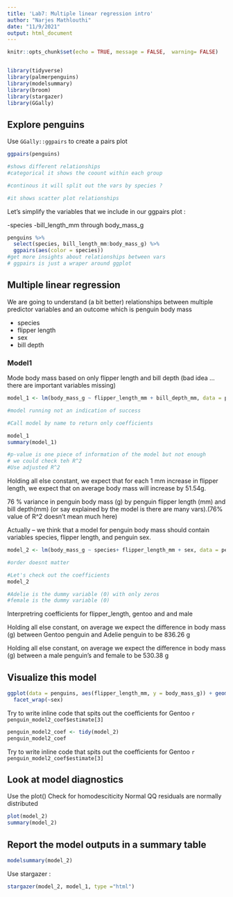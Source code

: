 ```yaml
---
title: 'Lab7: Multiple linear regression intro'
author: "Narjes Mathlouthi"
date: "11/9/2021"
output: html_document
---
```


```r
knitr::opts_chunk$set(echo = TRUE, message = FALSE,  warning= FALSE)


library(tidyverse)
library(palmerpenguins)
library(modelsummary)
library(broom)
library(stargazer)
library(GGally)

```


## Explore penguins

Use `GGally::ggpairs` to create a pairs plot

```r
ggpairs(penguins)

#shows different relationships
#categorical it shows the coount within each group

#continous it will split out the vars by species ?

#it shows scatter plot relationships
```


Let's simplify the variables that we include in our ggpairs plot :

-species
-bill_length_mm through body_mass_g


```r
penguins %>% 
  select(species, bill_length_mm:body_mass_g) %>% 
  ggpairs(aes(color = species))
#get more insights about relationships between vars
# ggpairs is just a wraper around ggplot

```


## Multiple linear regression

We are going to understand (a bit better) relationships between multiple predictor variables and an outcome which is penguin body mass  

- species
- flipper length
- sex
- bill depth

### Model1

Mode body mass based on only flipper length and bill depth
(bad idea ...there are important variables missing)

```r
model_1 <- lm(body_mass_g ~ flipper_length_mm + bill_depth_mm, data = penguins)

#model running not an indication of success

#Call model by name to return only coefficients

model_1
summary(model_1)

#p-value is one piece of information of the model but not enough
# we could check teh R^2
#Use adjusted R^2 
```

Holding all else constant, we expect that for each 1 mm increase in flipper length, we expect that on average  body mass will increase by 51.54g.

76 % variance in penguin body mass (g) by penguin flipper length (mm) and bill depth(mm) (or say explained by the model is there are many vars).(76% value of R^2 doesn't mean much here)

Actually -- we think that a model for penguin body mass should contain variables species, flipper length, and penguin sex.




```r
model_2 <- lm(body_mass_g ~ species+ flipper_length_mm + sex, data = penguins)

#order doesnt matter

#Let's check out the coefficients
model_2

#Adelie is the dummy variable (0) with only zeros
#female is the dummy variable (0)
```
Interpretring coefficients for flipper_length, gentoo and and male

Holding all else constant, on average we expect  the difference in body mass (g) between Gentoo penguin  and Adelie penguin to be 836.26 g 

Holding all else constant, on average we expect the difference in body mass (g) between a male penguin's  and female to be 530.38 g 


## Visualize this model

```r
ggplot(data = penguins, aes(flipper_length_mm, y = body_mass_g)) + geom_point(aes(color = species)) +
  facet_wrap(~sex)
```
Try to write inline code that spits out the coefficients for Gentoo
`r penguin_model2_coef$estimate[3]`

```r
penguin_model2_coef <- tidy(model_2)
penguin_model2_coef 
```
Try to write inline code that spits out the coefficients for Gentoo
`r penguin_model2_coef$estimate[3]`

## Look at model diagnostics
Use the plot()
Check for homodesciticity
Normal QQ residuals are normally distributed



```r
plot(model_2)
summary(model_2)
```

## Report the model outputs in a summary table

```r
modelsummary(model_2)
```
Use stargazer :

```r
stargazer(model_2, model_1, type ="html")

```

